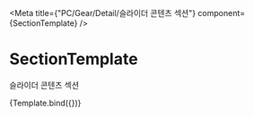 

<Meta
    title={"PC/Gear/Detail/슬라이더 콘텐츠 섹션"}
    component={SectionTemplate}
/>

# SectionTemplate

슬라이더 콘텐츠 섹션


<Canvas>
    <Story name="Default" args={{ title: "title", children: "contents" }}>
        {Template.bind({})}
    </Story>
</Canvas>
